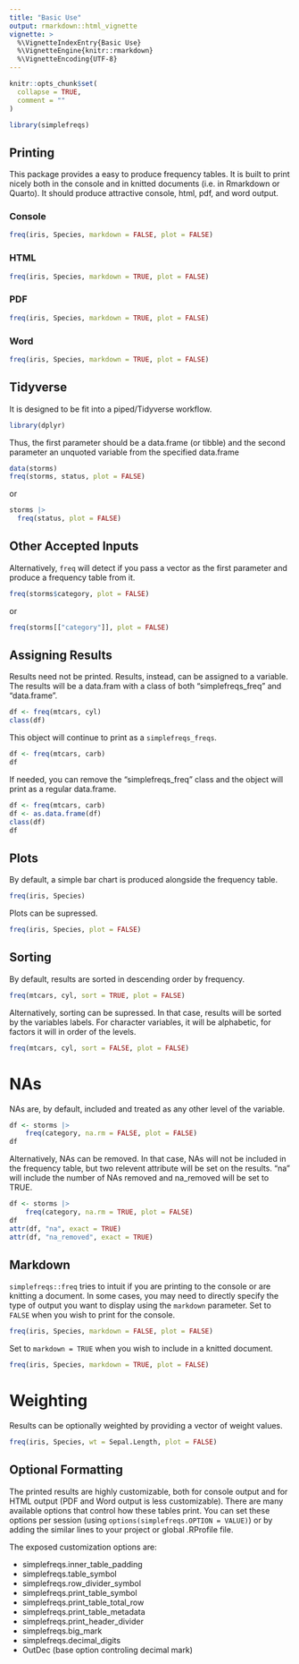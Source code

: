 ```yaml
---
title: "Basic Use"
output: rmarkdown::html_vignette
vignette: >
  %\VignetteIndexEntry{Basic Use}
  %\VignetteEngine{knitr::rmarkdown}
  %\VignetteEncoding{UTF-8}
---
```


```r
knitr::opts_chunk$set(
  collapse = TRUE,
  comment = ""
)
```

```r
library(simplefreqs)
```

## Printing

This package provides a easy to produce frequency tables.  It is built to
print nicely both in the console and in knitted documents (i.e. in Rmarkdown or Quarto).
It should produce attractive console, html, pdf, and word output.

### Console

```r
freq(iris, Species, markdown = FALSE, plot = FALSE)
```

### HTML

```r
freq(iris, Species, markdown = TRUE, plot = FALSE)
```

### PDF

```r
freq(iris, Species, markdown = TRUE, plot = FALSE)
```

### Word

```r
freq(iris, Species, markdown = TRUE, plot = FALSE)
```

## Tidyverse

It is designed to be fit into a piped/Tidyverse workflow. 

```r
library(dplyr)
```

Thus, the first parameter should be a data.frame (or tibble) and the second 
parameter an unquoted variable from the specified data.frame

```r
data(storms)
freq(storms, status, plot = FALSE)
```

or 

```r
storms |>
  freq(status, plot = FALSE)
```

## Other Accepted Inputs

Alternatively, `freq` will detect if you pass a vector as the first parameter and
produce a frequency table from it.

```r
freq(storms$category, plot = FALSE)
```

or

```r
freq(storms[["category"]], plot = FALSE)
```

## Assigning Results

Results need not be printed. Results, instead, can be assigned to a 
variable.  The results will be a data.fram with a class of both "simplefreqs_freq" 
and "data.frame".

```r
df <- freq(mtcars, cyl)
class(df)
```

This object will continue to print as a `simplefreqs_freqs`.

```r
df <- freq(mtcars, carb)
df
```

If needed, you can remove the "simplefreqs_freq" class and the object will print 
as a regular data.frame.

```r
df <- freq(mtcars, carb)
df <- as.data.frame(df)
class(df)
df
```

## Plots
By default, a simple bar chart is produced alongside the frequency table.

```r
freq(iris, Species)
```

Plots can be supressed.

```r
freq(iris, Species, plot = FALSE)
```

## Sorting

By default, results are sorted in descending order by frequency.

```r
freq(mtcars, cyl, sort = TRUE, plot = FALSE)
```

Alternatively, sorting can be supressed. In that case, results will be sorted by 
the variables labels. For character variables, it will be alphabetic, for factors
it will in order of the levels.

```r
freq(mtcars, cyl, sort = FALSE, plot = FALSE)
```

# NAs

NAs are, by default, included and treated as any other level of the variable.

```r
df <- storms |>
    freq(category, na.rm = FALSE, plot = FALSE)
df
```

Alternatively, NAs can be removed. In that case, NAs will not be included in the 
frequency table, but two relevent attribute will be set on the results. "na" will include the number
of NAs removed and na_removed will be set to TRUE.

```r

df <- storms |>
    freq(category, na.rm = TRUE, plot = FALSE)
df
attr(df, "na", exact = TRUE)
attr(df, "na_removed", exact = TRUE)
```

## Markdown

`simplefreqs::freq` tries to intuit if you are printing to the console 
or are knitting a document. In some cases, you may need to directly specify the 
type of output you want to display using the `markdown` parameter.  Set to `FALSE`
when you wish to print for the console.

```r
freq(iris, Species, markdown = FALSE, plot = FALSE)
```

Set to `markdown = TRUE` when you wish to include in a knitted document.

```r
freq(iris, Species, markdown = TRUE, plot = FALSE)
```

# Weighting
Results can be optionally weighted by providing a vector of weight values.

```r
freq(iris, Species, wt = Sepal.Length, plot = FALSE)

```

## Optional Formatting
The printed results are highly customizable, both for console output and for HTML
output (PDF and Word output is less customizable).  There are many available options
that control how these tables print.  You can set these options per session (using 
`options(simplefreqs.OPTION = VALUE)`) or by adding the similar lines to your 
project or global .RProfile file.

The exposed customization options are:

- simplefreqs.inner_table_padding
- simplefreqs.table_symbol
- simplefreqs.row_divider_symbol
- simplefreqs.print_table_symbol
- simplefreqs.print_table_total_row
- simplefreqs.print_table_metadata
- simplefreqs.print_header_divider
- simplefreqs.big_mark
- simplefreqs.decimal_digits
- OutDec (base option controling decimal mark)





